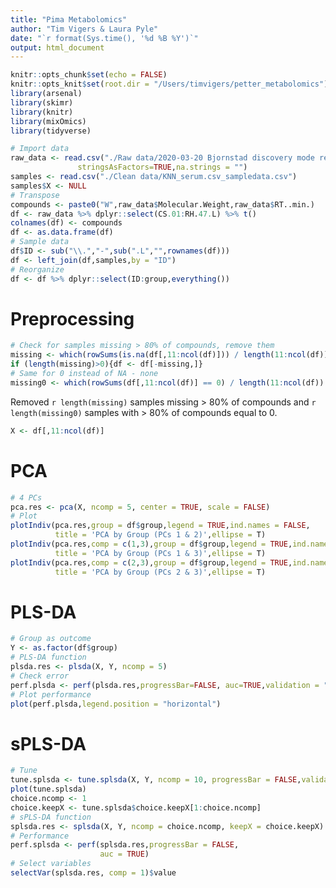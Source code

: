 ```yaml
---
title: "Pima Metabolomics"
author: "Tim Vigers & Laura Pyle"
date: "`r format(Sys.time(), '%d %B %Y')`"
output: html_document
---
```


```r
knitr::opts_chunk$set(echo = FALSE)
knitr::opts_knit$set(root.dir = "/Users/timvigers/petter_metabolomics")
library(arsenal)
library(skimr)
library(knitr)
library(mixOmics)
library(tidyverse)
```

```r
# Import data
raw_data <- read.csv("./Raw data/2020-03-20 Bjornstad discovery mode results jrh v2.csv", 
               stringsAsFactors=TRUE,na.strings = "")
samples <- read.csv("./Clean data/KNN_serum.csv_sampledata.csv")
samples$X <- NULL
# Transpose
compounds <- paste0("W",raw_data$Molecular.Weight,raw_data$RT..min.)
df <- raw_data %>% dplyr::select(CS.01:RH.47.L) %>% t()
colnames(df) <- compounds
df <- as.data.frame(df)
# Sample data
df$ID <- sub("\\.","-",sub(".L","",rownames(df)))
df <- left_join(df,samples,by = "ID")
# Reorganize
df <- df %>% dplyr::select(ID:group,everything())
```

# Preprocessing

```r
# Check for samples missing > 80% of compounds, remove them
missing <- which(rowSums(is.na(df[,11:ncol(df)])) / length(11:ncol(df)) > 0.8)
if (length(missing)>0){df <- df[-missing,]}
# Same for 0 instead of NA - none
missing0 <- which(rowSums(df[,11:ncol(df)] == 0) / length(11:ncol(df)) > 0.8)
```

Removed `r length(missing)` samples missing > 80% of compounds and `r length(missing0)` samples with > 80% of compounds equal to 0. 

```r
X <- df[,11:ncol(df)]
```

# PCA

```r
# 4 PCs
pca.res <- pca(X, ncomp = 5, center = TRUE, scale = FALSE)
# Plot
plotIndiv(pca.res,group = df$group,legend = TRUE,ind.names = FALSE,
          title = 'PCA by Group (PCs 1 & 2)',ellipse = T)
plotIndiv(pca.res,comp = c(1,3),group = df$group,legend = TRUE,ind.names = FALSE,
          title = 'PCA by Group (PCs 1 & 3)',ellipse = T)
plotIndiv(pca.res,comp = c(2,3),group = df$group,legend = TRUE,ind.names = FALSE,
          title = 'PCA by Group (PCs 2 & 3)',ellipse = T)
```

# PLS-DA

```r
# Group as outcome
Y <- as.factor(df$group)
# PLS-DA function
plsda.res <- plsda(X, Y, ncomp = 5)
# Check error
perf.plsda <- perf(plsda.res,progressBar=FALSE, auc=TRUE,validation = "loo")
# Plot performance
plot(perf.plsda,legend.position = "horizontal")
```

# sPLS-DA

```r
# Tune
tune.splsda <- tune.splsda(X, Y, ncomp = 10, progressBar = FALSE,validation = "loo")
plot(tune.splsda)
choice.ncomp <- 1
choice.keepX <- tune.splsda$choice.keepX[1:choice.ncomp]
# sPLS-DA function
splsda.res <- splsda(X, Y, ncomp = choice.ncomp, keepX = choice.keepX)
# Performance
perf.splsda <- perf(splsda.res,progressBar = FALSE,
                    auc = TRUE)
# Select variables
selectVar(splsda.res, comp = 1)$value
```
